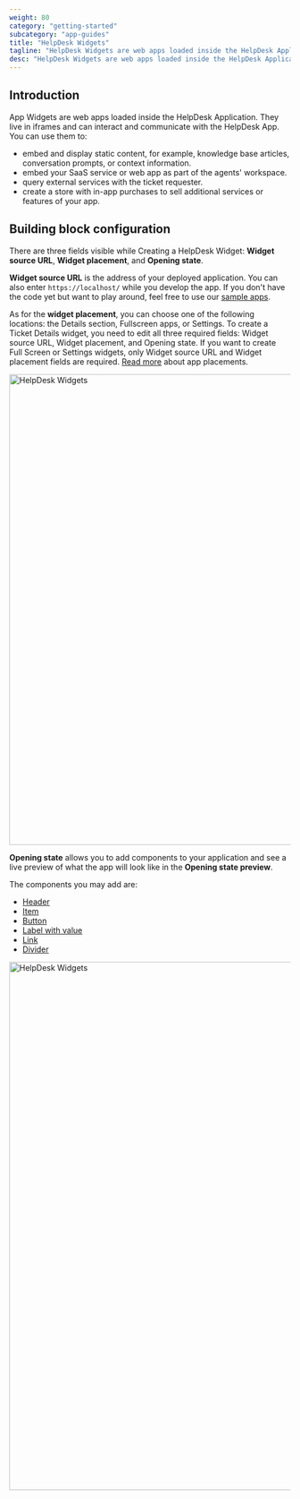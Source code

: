```yaml
---
weight: 80
category: "getting-started"
subcategory: "app-guides"
title: "HelpDesk Widgets"
tagline: "HelpDesk Widgets are web apps loaded inside the HelpDesk Application."
desc: "HelpDesk Widgets are web apps loaded inside the HelpDesk Application. You can use them to embed and display static content, embed your SaaS service, or query external services."
---
```


## Introduction

App Widgets are web apps loaded inside the HelpDesk Application. They live in iframes and can interact and communicate with the HelpDesk App. You can use them to:

- embed and display static content, for example, knowledge base articles, conversation prompts, or context information.
- embed your SaaS service or web app as part of the agents' workspace.
- query external services with the ticket requester.
- create a store with in-app purchases to sell additional services or features of your app.

## Building block configuration

There are three fields visible while Creating a HelpDesk Widget: **Widget source URL**, **Widget placement**, and **Opening state**.

**Widget source URL** is the address of your deployed application. You can also enter `https://localhost/` while you develop the app. If you don't have the code yet but want to play around, feel free to use our [sample apps](/extending-agent-app/agent-app-sdk/#sample-apps).

As for the **widget placement**, you can choose one of the following locations: the Details section, Fullscreen apps, or Settings. To create a Ticket Details widget, you need to edit all three required fields: Widget source URL, Widget placement, and Opening state. If you want to create Full Screen or Settings widgets, only Widget source URL and Widget placement fields are required. [Read more](/extending-agent-app/#app-locations) about app placements.

<div style={{maxWidth: '800px', marginBottom: '30px'}}>
  <img src="/images/getting-started/app-guides/helpdesk-widgets/livechat-app-helpdesk-widget-creating.png" alt="HelpDesk Widgets" width="1144px" height="841px"/>
</div>

**Opening state** allows you to add components to your application and see a live preview of what the app will look like in the **Opening state preview**. 

The components you may add are:
- [Header](/extending-agent-app/agent-app-sdk#section)
- [Item](/extending-agent-app/agent-app-sdk#title)
- [Button](/extending-agent-app/agent-app-sdk#button)
- [Label with value](/extending-agent-app/agent-app-sdk#label-with-value)
- [Link](/extending-agent-app/agent-app-sdk#link)
- [Divider](/extending-agent-app/agent-app-sdk#line)

<div style={{maxWidth: '800px', marginBottom: '30px'}}>
  <img src="/images/getting-started/app-guides/helpdesk-widgets/livechat-apps-helpdesk-widgets-opening-preview-state.png" alt="HelpDesk Widgets" width="700px" height="944px"/>
</div>
